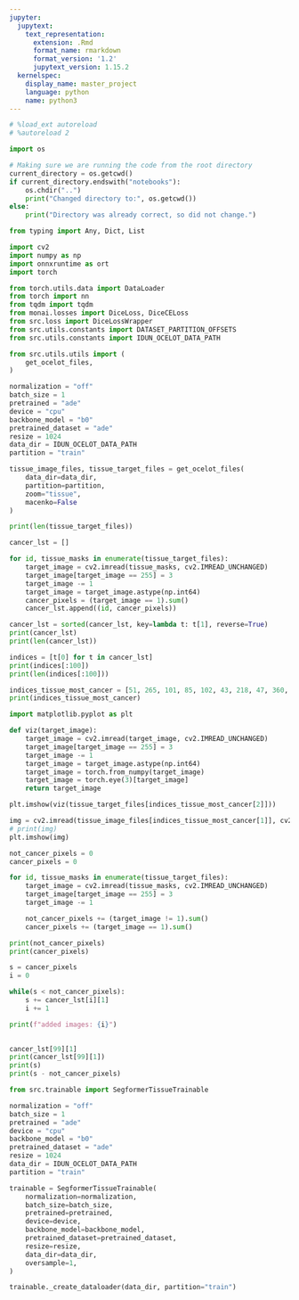 ```yaml
---
jupyter:
  jupytext:
    text_representation:
      extension: .Rmd
      format_name: rmarkdown
      format_version: '1.2'
      jupytext_version: 1.15.2
  kernelspec:
    display_name: master_project
    language: python
    name: python3
---
```


```python
# %load_ext autoreload
# %autoreload 2

import os

# Making sure we are running the code from the root directory
current_directory = os.getcwd()
if current_directory.endswith("notebooks"):
    os.chdir("..")
    print("Changed directory to:", os.getcwd())
else:
    print("Directory was already correct, so did not change.")
```

```python
from typing import Any, Dict, List

import cv2
import numpy as np
import onnxruntime as ort
import torch

from torch.utils.data import DataLoader
from torch import nn
from tqdm import tqdm
from monai.losses import DiceLoss, DiceCELoss
from src.loss import DiceLossWrapper
from src.utils.constants import DATASET_PARTITION_OFFSETS
from src.utils.constants import IDUN_OCELOT_DATA_PATH

from src.utils.utils import (
    get_ocelot_files,
)
```

```python
normalization = "off"
batch_size = 1
pretrained = "ade"
device = "cpu"
backbone_model = "b0"
pretrained_dataset = "ade"
resize = 1024
data_dir = IDUN_OCELOT_DATA_PATH
partition = "train"

tissue_image_files, tissue_target_files = get_ocelot_files(
    data_dir=data_dir,
    partition=partition,
    zoom="tissue",
    macenko=False
)
```

```python
print(len(tissue_target_files))
```

```python
cancer_lst = []

for id, tissue_masks in enumerate(tissue_target_files):
    target_image = cv2.imread(tissue_masks, cv2.IMREAD_UNCHANGED)
    target_image[target_image == 255] = 3
    target_image -= 1
    target_image = target_image.astype(np.int64)
    cancer_pixels = (target_image == 1).sum()
    cancer_lst.append((id, cancer_pixels))
```

```python
cancer_lst = sorted(cancer_lst, key=lambda t: t[1], reverse=True)
print(cancer_lst)
print(len(cancer_lst))

indices = [t[0] for t in cancer_lst]
print(indices[:100])
print(len(indices[:100]))

indices_tissue_most_cancer = [51, 265, 101, 85, 102, 43, 218, 47, 360, 72, 28, 86, 234, 116, 133, 100, 38, 108, 4, 226, 267, 71, 114, 46, 87, 59, 277, 334, 127, 5, 191, 121, 115, 6, 209, 119, 206, 178, 10, 2, 120, 13, 27, 228, 259, 84, 8, 147, 40, 336, 263, 186, 225, 300, 188, 189, 55, 26, 113, 9, 200, 308, 205, 169, 56, 193, 270, 94, 49, 310, 236, 69, 35, 381, 199, 64, 66, 39, 107, 140, 77, 379, 266, 117, 68, 67, 192, 96, 260, 304, 208, 79, 204, 194, 63, 280, 380, 109, 269, 145]
print(indices_tissue_most_cancer)
```

```python
import matplotlib.pyplot as plt

def viz(target_image):
    target_image = cv2.imread(target_image, cv2.IMREAD_UNCHANGED)
    target_image[target_image == 255] = 3
    target_image -= 1
    target_image = target_image.astype(np.int64)
    target_image = torch.from_numpy(target_image)
    target_image = torch.eye(3)[target_image]
    return target_image

plt.imshow(viz(tissue_target_files[indices_tissue_most_cancer[2]]))

img = cv2.imread(tissue_image_files[indices_tissue_most_cancer[1]], cv2.IMREAD_UNCHANGED)
# print(img)
plt.imshow(img)

```

```python
not_cancer_pixels = 0
cancer_pixels = 0

for id, tissue_masks in enumerate(tissue_target_files):
    target_image = cv2.imread(tissue_masks, cv2.IMREAD_UNCHANGED)
    target_image[target_image == 255] = 3
    target_image -= 1

    not_cancer_pixels += (target_image != 1).sum()
    cancer_pixels += (target_image == 1).sum()

print(not_cancer_pixels)
print(cancer_pixels)
```

```python
s = cancer_pixels
i = 0

while(s < not_cancer_pixels):
    s += cancer_lst[i][1]
    i += 1

print(f"added images: {i}")
    

```

```python
cancer_lst[99][1]
print(cancer_lst[99][1])
print(s)
print(s - not_cancer_pixels)
```

```python
from src.trainable import SegformerTissueTrainable

normalization = "off"
batch_size = 1
pretrained = "ade"
device = "cpu"
backbone_model = "b0"
pretrained_dataset = "ade"
resize = 1024
data_dir = IDUN_OCELOT_DATA_PATH
partition = "train"

trainable = SegformerTissueTrainable(
    normalization=normalization,
    batch_size=batch_size,
    pretrained=pretrained,
    device=device,
    backbone_model=backbone_model,
    pretrained_dataset=pretrained_dataset,
    resize=resize,
    data_dir=data_dir,
    oversample=1,
)

trainable._create_dataloader(data_dir, partition="train")
```
